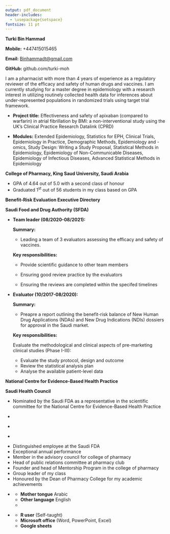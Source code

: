```yaml
---
output: pdf_document
header-includes:
  - \usepackage{setspace}
fontsize: 11 pt
---
```



```{=tex}
\centering
\LARGE
```
**Turki Bin Hammad**

\large

**Mobile:** +447415015465

**Email:** [Binhammadt\@gmail.com](mailto:Binhammadt@gmail.com){.email}

**GitHub:** github.com/turki-moh \noindent

\rule{\textwidth}{1pt}

```{=tex}
\raggedright
\section{\underline{PROFILE}}
```
I am a pharmacist with more than 4 years of experience as a regulatory reviewer of the efficacy and safety of human drugs and vaccines.
I am currently studying for a master degree in epidemiology with a research interest in utilizing routinely collected health data for inferences about under-represented populations in randomized trials using target trial framework.

\noindent

```{=tex}
\rule{\textwidth}{1pt}
\section{\underline{EDUCATION}}
```
\noindent\textbf{MSc in Epidemiology \hfill  09/2021-Present}

\textbf{London School of Hygiene and Tropical Medicine (LSHTM), UK}

\normalsize

-   **Project title:** Effectiveness and safety of apixaban (compared to warfarin) in atrial fibrillation by BMI: a non-interventional study using the UK's Clinical Practice Research Datalink (CPRD)

-   **Modules:** Extended Epidemiology, Statistics for EPH, Clinical Trials, Epidemiology in Practice, Demographic Methods, Epidemiology and -omics, Study Design: Writing a Study Proposal, Statistical Methods in Epidemiology, Epidemiology of Non-Communicable Diseases, Epidemiology of Infectious Diseases, Advanced Statistical Methods in Epidemiology

\vspace{5mm}

\large

\noindent\textbf{BSc in Pharmaceutical Sciences (B. Pharm.) \hfill 2012–2017}

**College of Pharmacy, King Saud University, Saudi Arabia**

\normalsize

-   GPA of 4.64 out of 5.0 with a second class of honour
-   Graduated 1^st^ out of 56 students in my class based on GPA

\noindent

\rule{\textwidth}{1pt}

```{=tex}
\section{\underline{WORK EXPERINCE}}
\large
```
\noindent\textbf{Scientific evaluation specialist \hfill 10/2017-Present}

**Benefit-Risk Evaluation Executive Directory**

**Saudi Food and Drug Authority (SFDA)** \vspace{4mm}

\normalsize

-   **Team leader (08/2020-08/2021):**

    **Summary:**

    -   Leading a team of 3 evaluators assessing the efficacy and safety of vaccines.

    **Key responsibilities:**

    -   Provide scientific guidance to other team members

    -   Ensuring good review practice by the evaluators

    -   Ensuring the reviews are completed within the specifed timelines

-   **Evaluator (10/2017-08/2020):**

    **Summary:**

    -   Preapre a report outlining the benefit-risk balance of New Human Drug Applications (NDAs) and New Drug Indications (NDIs) dossiers for approval in the Saudi market.

    **Key responsibilities:**

    Evaluate the methodological and clinical aspects of pre-marketing clinical studies (Phase I-III):

    -   Evaluate the study protocol, design and outcome
    -   Review the statistical analysis plan
    -   Analyse the available patient-level data

\vspace{5mm}

\large

\noindent\textbf{Consultant \hfill 09/2020-05/2021}

**National Centre for Evidence-Based Health Practice**

**Saudi Health Council** \normalsize

-   Nominated by the Saudi FDA as a representative in the scientific committee for the National Centre for Evidence-Based Health Practice

\noindent

\rule{\textwidth}{1pt}

\section{\underline{COURSES}}

```{=tex}
\setlength{\parindent}{27pt}
\large
```
-   \noindent\textbf{Statistics and Regressions with R: An Introduction  \hfill 12th-16th Aug 2019}

```{=tex}
\normalsize
\indent{University college London's Centre for Applied Statistics Courses (CASC)}
```
\indent{London, United Kingdom}

\large

-   \noindent\large\textbf{Principles of Research in Medicine and Epidemiology \hfill 6th–10th Aug 2018}

\normalsize

\indent{Erasmus Summer Programme at the Erasmus University Medical Centre}

\indent{Rotterdam, the Netherlands}

\large

-   \noindent\textbf{Pharmaco-epidemiology \hfill 6th–10th Aug 2018}

\indent{Erasmus Summer Programme at the Erasmus University Medical Centre}

\indent{Rotterdam, the Netherlands}

\setlength{\parindent}{0pt}

\noindent

\rule{\textwidth}{1pt}

\section*{\underline{HONOURS AND ACTIVEITES}}

-   Distinguished employee at the Saudi FDA \hfill \textbf{2020}
-   Exceptional annual performance \hfill \textbf{2019,2020}
-   Member in the advisory council for college of pharmacy \hfill \textbf{2016-2017}
-   Head of public relations committee at pharmacy club \hfill \textbf{2016-2017}
-   Founder and head of Mentorship Program in the college of pharmacy \hfill \textbf{2016-2017}
-   Group leader of my class \hfill \textbf{2015-2017}
-   Honoured by the Dean of Pharmacy College for my academic achievements \hfill \textbf{2016}

\noindent

\rule{\textwidth}{1pt}

\section{\underline{PERSONAL SKILLS}}

-   \noindent\textbf{Languages}

    -   **Mother tongue** Arabic
    -   **Other language** English\
    -   \indent\textbf{IELTS (Overall 7.5: Listening 8, Reading 8.5, Writing 7, Speaking 7)}

-   \noindent\textbf{Other Skills}

    -   **R user** (Self-taught)
    -   **Microsoft office** (Word, PowerPoint, Excel)
    -   **Google sheets**
